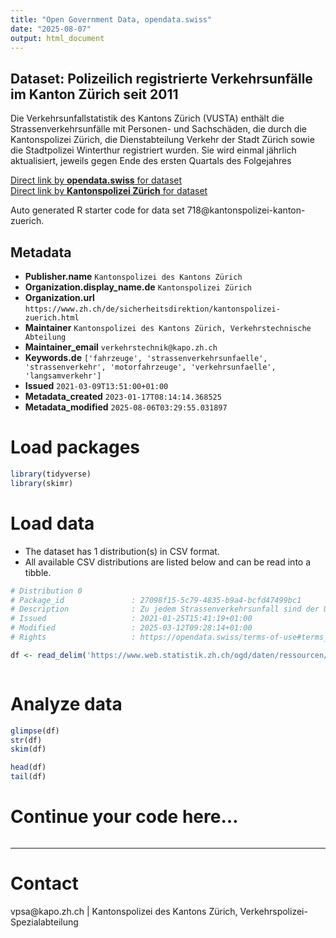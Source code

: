 ```yaml
---
title: "Open Government Data, opendata.swiss"
date: "2025-08-07"
output: html_document
---
```


## Dataset: Polizeilich registrierte Verkehrsunfälle im Kanton Zürich seit 2011

Die Verkehrsunfallstatistik des Kantons Zürich (VUSTA) enthält die Strassenverkehrsunfälle mit Personen- und Sachschäden, die durch die Kantonspolizei Zürich, die Dienstabteilung Verkehr der Stadt Zürich sowie die Stadtpolizei Winterthur registriert wurden. Sie wird einmal jährlich aktualisiert, jeweils gegen Ende des ersten Quartals des Folgejahres

[Direct link by **opendata.swiss** for dataset](https://opendata.swiss/de/dataset/polizeilich-registrierte-verkehrsunfalle-im-kanton-zurich-seit-2011)<br>
[Direct link by **Kantonspolizei Zürich** for dataset]()

Auto generated R starter code for data set 718@kantonspolizei-kanton-zuerich.

## Metadata

- **Publisher.name** `Kantonspolizei des Kantons Zürich`
- **Organization.display_name.de** `Kantonspolizei Zürich`
- **Organization.url** `https://www.zh.ch/de/sicherheitsdirektion/kantonspolizei-zuerich.html`
- **Maintainer** `Kantonspolizei des Kantons Zürich, Verkehrstechnische Abteilung`
- **Maintainer_email** `verkehrstechnik@kapo.zh.ch`
- **Keywords.de** `['fahrzeuge', 'strassenverkehrsunfaelle', 'strassenverkehr', 'motorfahrzeuge', 'verkehrsunfaelle', 'langsamverkehr']`
- **Issued** `2021-03-09T13:51:00+01:00`
- **Metadata_created** `2023-01-17T08:14:14.368525`
- **Metadata_modified** `2025-08-06T03:29:55.031897`


# Load packages

```r

library(tidyverse)
library(skimr)

```

# Load data

-   The dataset has 1 distribution(s) in CSV format.
-   All available CSV distributions are listed below and can be read into a tibble.

```r

# Distribution 0
# Package_id               : 27098f15-5c79-4835-b9a4-bcfd47499bc1
# Description              : Zu jedem Strassenverkehrsunfall sind der Unfallort (geokodiert), das Jahr, der Monat, der Wochentag, die Unfallstunde, die Strassenart, der Unfalltyp (ab 1. Juli 2015 inklusive Bagatellunfälle zB. Parkschäden), die Unfallbeteiligung ('Fussgänger', 'Velo (ohne E-Bikes)', 'Motorrad') und die Unfallschwerekategorie verfügbar. Detaillierte Definitionen der Variabeln sind in der Ressource "Minimales Geodatenmodell Strassenverkehrsunfallorte (ASTRA)" dokumentiert.
# Issued                   : 2021-01-25T15:41:19+01:00
# Modified                 : 2025-03-12T09:28:14+01:00
# Rights                   : https://opendata.swiss/terms-of-use#terms_by

df <- read_delim('https://www.web.statistik.zh.ch/ogd/daten/ressourcen/KTZH_00000718_00001783.csv')



```

# Analyze data

```r

glimpse(df)
str(df)
skim(df)

head(df)
tail(df)

```

# Continue your code here...

```r

```

------------------------------------------------------------------------

# Contact

vpsa@kapo.zh.ch | Kantonspolizei des Kantons Zürich, Verkehrspolizei-Spezialabteilung
